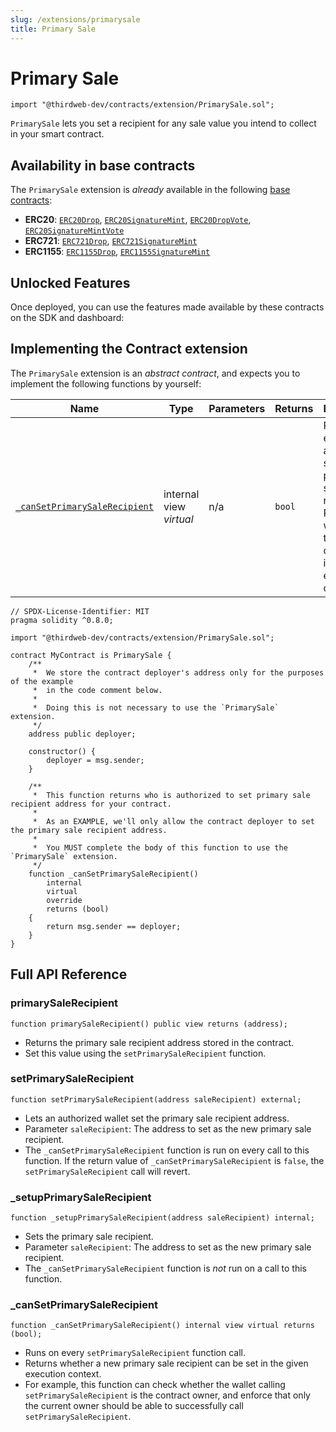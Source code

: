 ```yaml
---
slug: /extensions/primarysale
title: Primary Sale
---
```



# Primary Sale

```solidity
import "@thirdweb-dev/contracts/extension/PrimarySale.sol";
```

`PrimarySale` lets you set a recipient for any sale value you intend to collect in your smart contract.

<ViewContractCodeButton
  link="https://github.com/thirdweb-dev/contracts/blob/main/contracts/extension/PrimarySale.sol"
  name="PrimarySale"
/>

## Availability in base contracts

The `PrimarySale` extension is _already_ available in the following [base contracts](/extensions/base-contracts):

- **ERC20**: [`ERC20Drop`](/extensions/base-contracts/erc-20/erc20drop), [`ERC20SignatureMint`](/extensions/base-contracts/erc-20/erc20signaturemint), [`ERC20DropVote`](/extensions/base-contracts/erc-20/erc20drop-vote), [`ERC20SignatureMintVote`](/extensions/base-contracts/erc-20/erc20signaturemint-vote)
- **ERC721**: [`ERC721Drop`](/extensions/base-contracts/erc-721/erc721drop), [`ERC721SignatureMint`](/extensions/base-contracts/erc-721/erc721signaturemint)
- **ERC1155**: [`ERC1155Drop`](/extensions/base-contracts/erc-1155/erc1155drop), [`ERC1155SignatureMint`](/extensions/base-contracts/erc-1155/erc1155signaturemint)

## Unlocked Features

Once deployed, you can use the features made available by these contracts on the SDK and dashboard:

<div className="row" style={{ marginBottom: 24, flexWrap: "wrap" }}>
  <div className="col col--12" style={{ marginTop: 16 }}>
    <QuickstartCard
      name="Primary Sale"
      link="/sdk/advanced-features/contract-settings#primary-sale"
      image="/assets/icons/general.png"
    />
  </div>
</div>

## Implementing the Contract extension

The `PrimarySale` extension is an _abstract contract_, and expects you to implement the following functions by yourself:

| Name                                                                                 | Type                    | Parameters | Returns | Description                                                                                                                     |
| ------------------------------------------------------------------------------------ | ----------------------- | ---------- | ------- | ------------------------------------------------------------------------------------------------------------------------------- |
| [`_canSetPrimarySaleRecipient`](/extensions/primarysale#_cansetprimarysalerecipient) | internal view _virtual_ | n/a        | `bool`  | Runs on every attempt to set a new primary sale recipient. Returns whether this info can be set in the given execution context. |

```solidity
// SPDX-License-Identifier: MIT
pragma solidity ^0.8.0;

import "@thirdweb-dev/contracts/extension/PrimarySale.sol";

contract MyContract is PrimarySale {
    /**
     *  We store the contract deployer's address only for the purposes of the example
     *  in the code comment below.
     *
     *  Doing this is not necessary to use the `PrimarySale` extension.
     */
    address public deployer;

    constructor() {
        deployer = msg.sender;
    }

    /**
     *  This function returns who is authorized to set primary sale recipient address for your contract.
     *
     *  As an EXAMPLE, we'll only allow the contract deployer to set the primary sale recipient address.
     *
     *  You MUST complete the body of this function to use the `PrimarySale` extension.
     */
    function _canSetPrimarySaleRecipient()
        internal
        virtual
        override
        returns (bool)
    {
        return msg.sender == deployer;
    }
}
```

## Full API Reference

### primarySaleRecipient

```solidity
function primarySaleRecipient() public view returns (address);
```

- Returns the primary sale recipient address stored in the contract.
- Set this value using the `setPrimarySaleRecipient` function.

### setPrimarySaleRecipient

```solidity
function setPrimarySaleRecipient(address saleRecipient) external;
```

- Lets an authorized wallet set the primary sale recipient address.
- Parameter `saleRecipient`: The address to set as the new primary sale recipient.
- The `_canSetPrimarySaleRecipient` function is run on every call to this function. If the return value of `_canSetPrimarySaleRecipient` is `false`, the `setPrimarySaleRecipient` call will revert.

### \_setupPrimarySaleRecipient

```solidity
function _setupPrimarySaleRecipient(address saleRecipient) internal;
```

- Sets the primary sale recipient.
- Parameter `saleRecipient`: The address to set as the new primary sale recipient.
- The `_canSetPrimarySaleRecipient` function is _not_ run on a call to this function.

### \_canSetPrimarySaleRecipient

```solidity
function _canSetPrimarySaleRecipient() internal view virtual returns (bool);
```

- Runs on every `setPrimarySaleRecipient` function call.
- Returns whether a new primary sale recipient can be set in the given execution context.
- For example, this function can check whether the wallet calling `setPrimarySaleRecipient` is the contract owner, and enforce that only the current owner should be able to successfully call `setPrimarySaleRecipient`.
